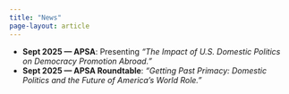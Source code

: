 ```yaml
---
title: "News"
page-layout: article
---
```


-   **Sept 2025 — APSA**: Presenting *“The Impact of U.S. Domestic Politics on Democracy Promotion Abroad.”*
-   **Sept 2025 — APSA Roundtable**: *“Getting Past Primacy: Domestic Politics and the Future of America’s World Role.”*